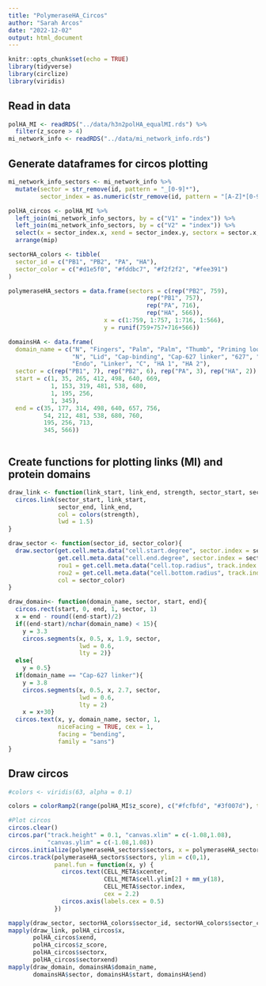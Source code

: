 ```yaml
---
title: "PolymeraseHA_Circos"
author: "Sarah Arcos"
date: "2022-12-02"
output: html_document
---
```


```r
knitr::opts_chunk$set(echo = TRUE)
library(tidyverse)
library(circlize)
library(viridis)
```


## Read in data

```r
polHA_MI <- readRDS("../data/h3n2polHA_equalMI.rds") %>%
  filter(z_score > 4)
mi_network_info <- readRDS("../data/mi_network_info.rds")

```


## Generate dataframes for circos plotting

```r
mi_network_info_sectors <- mi_network_info %>%
  mutate(sector = str_remove(id, pattern = "_[0-9]*"),
         sector_index = as.numeric(str_remove(id, pattern = "[A-Z]*[0-9]*_")))

polHA_circos <- polHA_MI %>%
  left_join(mi_network_info_sectors, by = c("V1" = "index")) %>%
  left_join(mi_network_info_sectors, by = c("V2" = "index")) %>%
  select(x = sector_index.x, xend = sector_index.y, sectorx = sector.x, sectorxend = sector.y, mip, z_score) %>%
  arrange(mip)

sectorHA_colors <- tibble(
  sector_id = c("PB1", "PB2", "PA", "HA"),
  sector_color = c("#d1e5f0", "#fddbc7", "#f2f2f2", "#fee391")
)

polymeraseHA_sectors = data.frame(sectors = c(rep("PB2", 759),
                                       rep("PB1", 757),
                                       rep("PA", 716),
                                       rep("HA", 566)),
                           x = c(1:759, 1:757, 1:716, 1:566),
                           y = runif(759+757+716+566))

domainsHA <- data.frame(
  domain_name = c("N", "Fingers", "Palm", "Palm", "Thumb", "Priming loop", "C",
                  "N", "Lid", "Cap-binding", "Cap-627 linker", "627", "NLS",
                  "Endo", "Linker", "C", "HA 1", "HA 2"),
  sector = c(rep("PB1", 7), rep("PB2", 6), rep("PA", 3), rep("HA", 2)),
  start = c(1, 35, 265, 412, 498, 640, 669,
            1, 153, 319, 481, 538, 680,
            1, 195, 256,
            1, 345),
  end = c(35, 177, 314, 498, 640, 657, 756,
          54, 212, 481, 538, 680, 760,
          195, 256, 713,
          345, 566))



```

## Create functions for plotting links (MI) and protein domains

```r

draw_link <- function(link_start, link_end, strength, sector_start, sector_end){
  circos.link(sector_start, link_start,
              sector_end, link_end,
              col = colors(strength),
              lwd = 1.5)
}

draw_sector <- function(sector_id, sector_color){
  draw.sector(get.cell.meta.data("cell.start.degree", sector.index = sector_id),
              get.cell.meta.data("cell.end.degree", sector.index = sector_id),
              rou1 = get.cell.meta.data("cell.top.radius", track.index = 1),
              rou2 = get.cell.meta.data("cell.bottom.radius", track.index = 1),
              col = sector_color)
}

draw_domain<- function(domain_name, sector, start, end){
  circos.rect(start, 0, end, 1, sector, 1)
  x = end - round((end-start)/2)
  if((end-start)/nchar(domain_name) < 15){
    y = 3.3
    circos.segments(x, 0.5, x, 1.9, sector,
                    lwd = 0.6,
                    lty = 2)}
  else{
    y = 0.5}
  if(domain_name == "Cap-627 linker"){
    y = 3.8
    circos.segments(x, 0.5, x, 2.7, sector,
                    lwd = 0.6,
                    lty = 2)
    x = x+30}
  circos.text(x, y, domain_name, sector, 1,
              niceFacing = TRUE, cex = 1,
              facing = "bending",
              family = "sans")
}

```


## Draw circos 

```r
#colors <- viridis(63, alpha = 0.1)

colors = colorRamp2(range(polHA_MI$z_score), c("#fcfbfd", "#3f007d"), transparency = 0)

#Plot circos
circos.clear()
circos.par("track.height" = 0.1, "canvas.xlim" = c(-1.08,1.08),
           "canvas.ylim" = c(-1.08,1.08))
circos.initialize(polymeraseHA_sectors$sectors, x = polymeraseHA_sectors$x)
circos.track(polymeraseHA_sectors$sectors, ylim = c(0,1),
             panel.fun = function(x, y) {
               circos.text(CELL_META$xcenter,
                           CELL_META$cell.ylim[2] + mm_y(18),
                           CELL_META$sector.index,
                           cex = 2.2)
               circos.axis(labels.cex = 0.5)
             })

mapply(draw_sector, sectorHA_colors$sector_id, sectorHA_colors$sector_color)
mapply(draw_link, polHA_circos$x,
       polHA_circos$xend,
       polHA_circos$z_score,
       polHA_circos$sectorx,
       polHA_circos$sectorxend)
mapply(draw_domain, domainsHA$domain_name,
       domainsHA$sector, domainsHA$start, domainsHA$end)

```










